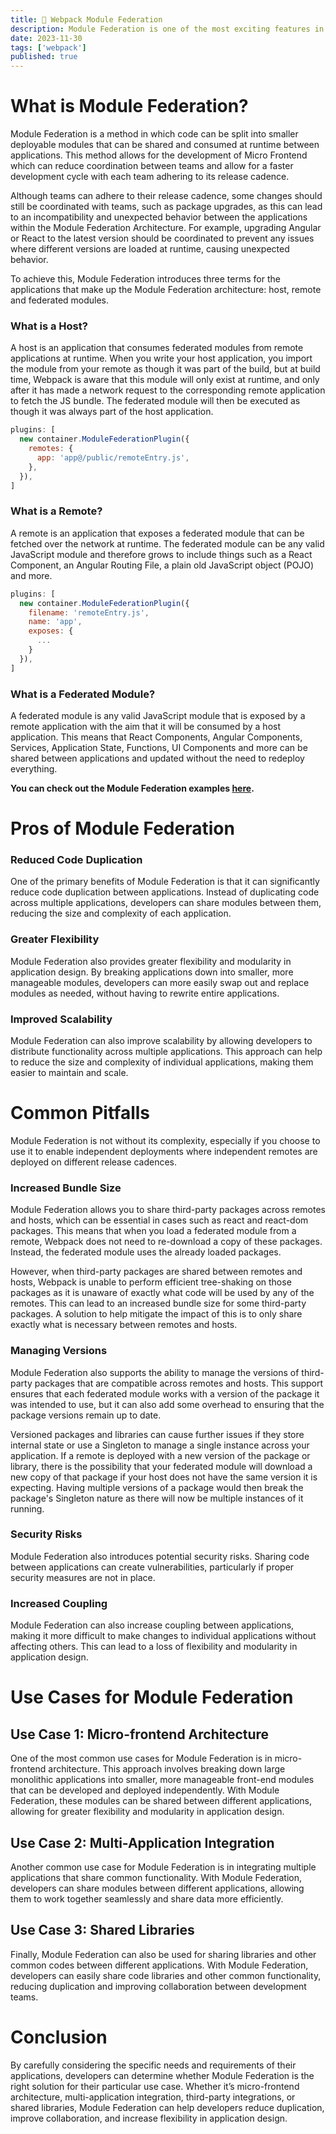 ```yaml
---
title: 🤝 Webpack Module Federation
description: Module Federation is one of the most exciting features in Webpack 5 and is considered a game-changer in JavaScript architecture. It supports more independent and straightforward code sharing at runtime among JavaScript applications, making the applications more adaptive and dynamic.
date: 2023-11-30
tags: ['webpack']
published: true
---
```


# What is Module Federation?

Module Federation is a method in which code can be split into smaller deployable modules that can be shared and consumed at runtime between applications. This method allows for the development of Micro Frontend which can reduce coordination between teams and allow for a faster development cycle with each team adhering to its release cadence.

<Callout type="warning">
  Although teams can adhere to their release cadence, some changes should still
  be coordinated with teams, such as package upgrades, as this can lead to an
  incompatibility and unexpected behavior between the applications within the
  Module Federation Architecture. For example, upgrading Angular or React to the
  latest version should be coordinated to prevent any issues where different
  versions are loaded at runtime, causing unexpected behavior.
</Callout>

To achieve this, Module Federation introduces three terms for the applications that make up the Module Federation architecture: host, remote and federated modules.

### What is a Host?

A host is an application that consumes federated modules from remote applications at runtime. When you write your host application, you import the module from your remote as though it was part of the build, but at build time, Webpack is aware that this module will only exist at runtime, and only after it has made a network request to the corresponding remote application to fetch the JS bundle. The federated module will then be executed as though it was always part of the host application.

```js title="webpack.config.js"
plugins: [
  new container.ModuleFederationPlugin({
    remotes: {
      app: 'app@/public/remoteEntry.js',
    },
  }),
]
```

### What is a Remote?

A remote is an application that exposes a federated module that can be fetched over the network at runtime. The federated module can be any valid JavaScript module and therefore grows to include things such as a React Component, an Angular Routing File, a plain old JavaScript object (POJO) and more.

```js title="webpack.config.js"
plugins: [
  new container.ModuleFederationPlugin({
    filename: 'remoteEntry.js',
    name: 'app',
    exposes: {
      ...
    }
  }),
]
```

### What is a Federated Module?

A federated module is any valid JavaScript module that is exposed by a remote application with the aim that it will be consumed by a host application. This means that React Components, Angular Components, Services, Application State, Functions, UI Components and more can be shared between applications and updated without the need to redeploy everything.

**You can check out the Module Federation examples [here](https://github.com/module-federation/module-federation-examples).**

# Pros of Module Federation

### Reduced Code Duplication

One of the primary benefits of Module Federation is that it can significantly reduce code duplication between applications. Instead of duplicating code across multiple applications, developers can share modules between them, reducing the size and complexity of each application.

### Greater Flexibility

Module Federation also provides greater flexibility and modularity in application design. By breaking applications down into smaller, more manageable modules, developers can more easily swap out and replace modules as needed, without having to rewrite entire applications.

### Improved Scalability

Module Federation can also improve scalability by allowing developers to distribute functionality across multiple applications. This approach can help to reduce the size and complexity of individual applications, making them easier to maintain and scale.

# Common Pitfalls

Module Federation is not without its complexity, especially if you choose to use it to enable independent deployments where independent remotes are deployed on different release cadences.

### Increased Bundle Size

Module Federation allows you to share third-party packages across remotes and hosts, which can be essential in cases such as react and react-dom packages. This means that when you load a federated module from a remote, Webpack does not need to re-download a copy of these packages. Instead, the federated module uses the already loaded packages.

However, when third-party packages are shared between remotes and hosts, Webpack is unable to perform efficient tree-shaking on those packages as it is unaware of exactly what code will be used by any of the remotes. This can lead to an increased bundle size for some third-party packages. A solution to help mitigate the impact of this is to only share exactly what is necessary between remotes and hosts.

### Managing Versions

Module Federation also supports the ability to manage the versions of third-party packages that are compatible across remotes and hosts. This support ensures that each federated module works with a version of the package it was intended to use, but it can also add some overhead to ensuring that the package versions remain up to date.

Versioned packages and libraries can cause further issues if they store internal state or use a Singleton to manage a single instance across your application. If a remote is deployed with a new version of the package or library, there is the possibility that your federated module will download a new copy of that package if your host does not have the same version it is expecting. Having multiple versions of a package would then break the package's Singleton nature as there will now be multiple instances of it running.

### Security Risks

Module Federation also introduces potential security risks. Sharing code between applications can create vulnerabilities, particularly if proper security measures are not in place.

### Increased Coupling

Module Federation can also increase coupling between applications, making it more difficult to make changes to individual applications without affecting others. This can lead to a loss of flexibility and modularity in application design.

# Use Cases for Module Federation

## Use Case 1: Micro-frontend Architecture

One of the most common use cases for Module Federation is in micro-frontend architecture. This approach involves breaking down large monolithic applications into smaller, more manageable front-end modules that can be developed and deployed independently. With Module Federation, these modules can be shared between different applications, allowing for greater flexibility and modularity in application design.

## Use Case 2: Multi-Application Integration

Another common use case for Module Federation is in integrating multiple applications that share common functionality. With Module Federation, developers can share modules between different applications, allowing them to work together seamlessly and share data more efficiently.

## Use Case 3: Shared Libraries

Finally, Module Federation can also be used for sharing libraries and other common codes between different applications. With Module Federation, developers can easily share code libraries and other common functionality, reducing duplication and improving collaboration between development teams.

# Conclusion

By carefully considering the specific needs and requirements of their applications, developers can determine whether Module Federation is the right solution for their particular use case. Whether it’s micro-frontend architecture, multi-application integration, third-party integrations, or shared libraries, Module Federation can help developers reduce duplication, improve collaboration, and increase flexibility in application design.
